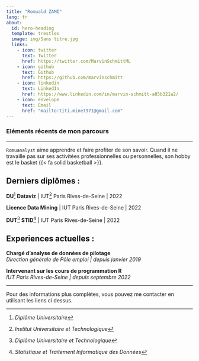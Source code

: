 ```yaml
---
title: "Romuald ZAMI"
lang: fr
about:
  id: hero-heading
  template: trestles
  image: img/Sans titre.jpg
  links:
    - icon: twitter
      text: Twitter
      href: https://twitter.com/MarvinSchmittML
    - icon: github
      text: Github
      href: https://github.com/marvinschmitt
    - icon: linkedin
      text: LinkedIn
      href: https://www.linkedin.com/in/marvin-schmitt-a85b321a2/
    - icon: envelope
      text: Email
      href: "mailto:titi.minet971@gmail.com"
---
```


### Eléments récents de mon parcours

---------------------------------------------------

:::{#hero-heading}

`Romuanalyst` aime apprendre et faire profiter de son savoir. Quand il ne travaille pas sur ses activitées professionnelles ou personnelles, son hobby est le basket {{< fa solid basketball >}}.

## Derniers diplômes :

**DU**[^DU] **Dataviz** | IUT[^IUT] Paris Rives-de-Seine | 2022

[^DU]: *Diplôme Universitaire*
[^IUT]: *Institut Universitaire et Technologique*

**Licence Data Mining** | IUT Paris Rives-de-Seine | 2022

**DUT**[^DUT] **STID**[^STID] | IUT Paris Rives-de-Seine | 2022

[^DUT]: *Diplôme Universitaire et Technologique*
[^STID]: *Statistique et Traitement Informatique des Données*

## Experiences actuelles :

**Chargé d'analyse de données de pilotage** <br> _Direction générale de Pôle emploi | depuis janvier 2019_

**Intervenant sur les cours de programmation R** <br> _IUT Paris Rives-de-Seine | depuis septembre 2022_

:::

---------------------------------------------------
Pour des informations plus complètes, vous pouvez me contacter en utilisant les liens ci dessus.